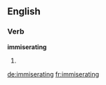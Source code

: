 ==English==

===Verb===
'''immiserating'''

# {{present participle of|[[immiserate]]}}

[[de:immiserating]]
[[fr:immiserating]]